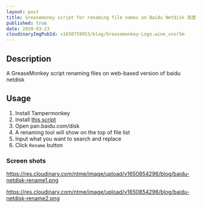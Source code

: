 ```yaml
---
layout: post
title: Greasemoney script for renaming file names on Baidu Netdisk 百度网盘的重命名小工具
published: true
date: 2020-03-23
cloudinaryImgPubId: v1650759953/blog/Greasemonkey-Logo.wine_vnsr5m
---
```

## Description
A GreaseMonkey script renaming files on web-based version of baidu netdisk

## Usage
1. Install Tampermonkey
1. Install [this script](https://greasyfork.org/en/scripts/398489-baidu-netdisk-rename)
1. Open pan.baidu.com/disk
1. A renaming tool will show on the top of file list
1. Input what you want to search and replace
1. Click `Rename` button


### Screen shots

https://res.cloudinary.com/ntme/image/upload/v1650854296/blog/baidu-netdisk-rename1.png

https://res.cloudinary.com/ntme/image/upload/v1650854296/blog/baidu-netdisk-rename2.png
